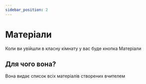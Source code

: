---
sidebar_position: 2
---

# Матеріали

Коли ви увійшли в класну кімнату у вас буде кнопка Матеріали

## Для чого вона? 

Вона видає список всіх матеріалів створених вчителем